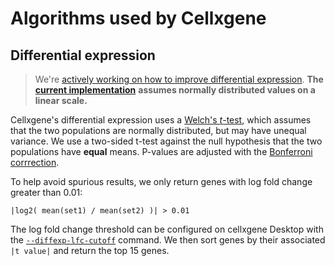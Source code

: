 # Algorithms used by Cellxgene

## Differential expression

> We're [actively working on how to improve differential expression](https://github.com/chanzuckerberg/cellxgene/issues/2211). **The** [**current implementation**](https://github.com/chanzuckerberg/cellxgene/blob/6f6634a4d9766a93596674fe42efbcae6ffabea6/backend/czi_hosted/compute/diffexp_generic.py#L42) **assumes normally distributed values on a linear scale.**

Cellxgene's differential expression uses a [Welch's _t_-test](https://en.wikipedia.org/wiki/Welch%27s_t-test), which assumes that the two populations are normally distributed, but may have unequal variance. We use a two-sided t-test against the null hypothesis that the two populations have **equal** means. P-values are adjusted with the [Bonferroni corrrection](https://en.wikipedia.org/wiki/Bonferroni_correction).

To help avoid spurious results, we only return genes with log fold change greater than 0.01:

`|log2( mean(set1) / mean(set2) )| > 0.01`

The log fold change threshold can be configured on cellxgene Desktop with the [`--diffexp-lfc-cutoff`](../desktop/launch.md) command. We then sort genes by their associated `|t value|` and return the top 15 genes.
